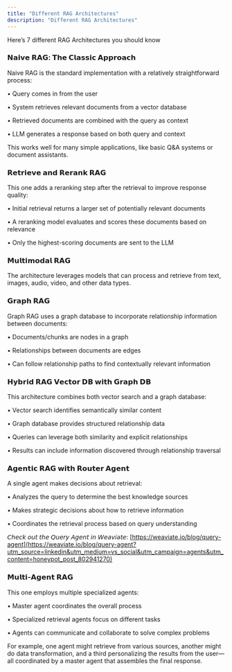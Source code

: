 ```yaml
---
title: "Different RAG Architectures"
description: "Different RAG Architectures"
---
```


Here’s 7 different RAG Architectures you should know

### 𝗡𝗮𝗶𝘃𝗲 𝗥𝗔𝗚: 𝗧𝗵𝗲 𝗖𝗹𝗮𝘀𝘀𝗶𝗰 𝗔𝗽𝗽𝗿𝗼𝗮𝗰𝗵

Naive RAG is the standard implementation with a relatively straightforward process:

• Query comes in from the user

• System retrieves relevant documents from a vector database

• Retrieved documents are combined with the query as context

• LLM generates a response based on both query and context

This works well for many simple applications, like basic Q&A systems or document assistants.

### 𝗥𝗲𝘁𝗿𝗶𝗲𝘃𝗲 𝗮𝗻𝗱 𝗥𝗲𝗿𝗮𝗻𝗸 𝗥𝗔𝗚

This one adds a reranking step after the retrieval to improve response quality:

• Initial retrieval returns a larger set of potentially relevant documents

• A reranking model evaluates and scores these documents based on relevance

• Only the highest-scoring documents are sent to the LLM

### 𝗠𝘂𝗹𝘁𝗶𝗺𝗼𝗱𝗮𝗹 𝗥𝗔𝗚

The architecture leverages models that can process and retrieve from text, images, audio, video, and other data types.

### 𝗚𝗿𝗮𝗽𝗵 𝗥𝗔𝗚

Graph RAG uses a graph database to incorporate relationship information between documents:

• Documents/chunks are nodes in a graph

• Relationships between documents are edges

• Can follow relationship paths to find contextually relevant information

### 𝗛𝘆𝗯𝗿𝗶𝗱 𝗥𝗔𝗚 𝗩𝗲𝗰𝘁𝗼𝗿 𝗗𝗕 𝘄𝗶𝘁𝗵 𝗚𝗿𝗮𝗽𝗵 𝗗𝗕

This architecture combines both vector search and a graph database:

• Vector search identifies semantically similar content

• Graph database provides structured relationship data

• Queries can leverage both similarity and explicit relationships

• Results can include information discovered through relationship traversal

### 𝗔𝗴𝗲𝗻𝘁𝗶𝗰 𝗥𝗔𝗚 𝘄𝗶𝘁𝗵 𝗥𝗼𝘂𝘁𝗲𝗿 𝗔𝗴𝗲𝗻𝘁

A single agent makes decisions about retrieval:

• Analyzes the query to determine the best knowledge sources

• Makes strategic decisions about how to retrieve information

• Coordinates the retrieval process based on query understanding

𝘊𝘩𝘦𝘤𝘬 𝘰𝘶𝘵 𝘵𝘩𝘦 𝘘𝘶𝘦𝘳𝘺 𝘈𝘨𝘦𝘯𝘵 𝘪𝘯 𝘞𝘦𝘢𝘷𝘪𝘢𝘵𝘦: [https://weaviate.io/blog/query-agent](https://weaviate.io/blog/query-agent?utm_source=linkedin&utm_medium=vs_social&utm_campaign=agents&utm_content=honeypot_post_802941270)

### 𝗠𝘂𝗹𝘁𝗶-𝗔𝗴𝗲𝗻𝘁 𝗥𝗔𝗚

This one employs multiple specialized agents:

• Master agent coordinates the overall process

• Specialized retrieval agents focus on different tasks

• Agents can communicate and collaborate to solve complex problems

For example, one agent might retrieve from various sources, another might do data transformation, and a third personalizing the results from the user—all coordinated by a master agent that assembles the final response.